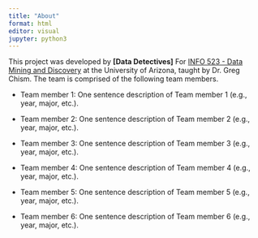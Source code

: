```yaml
---
title: "About"
format: html
editor: visual
jupyter: python3
---
```


This project was developed by **\[Data Detectives\]** For [INFO 523 - Data Mining and Discovery](https://datamineaz.org/) at the University of Arizona, taught by Dr. Greg Chism. The team is comprised of the following team members.

-   Team member 1: One sentence description of Team member 1 (e.g., year, major, etc.).

-   Team member 2: One sentence description of Team member 2 (e.g., year, major, etc.).

-   Team member 3: One sentence description of Team member 3 (e.g., year, major, etc.).

-   Team member 4: One sentence description of Team member 4 (e.g., year, major, etc.).
   
-   Team member 5: One sentence description of Team member 5 (e.g., year, major, etc.).
   
-   Team member 6: One sentence description of Team member 6 (e.g., year, major, etc.).
